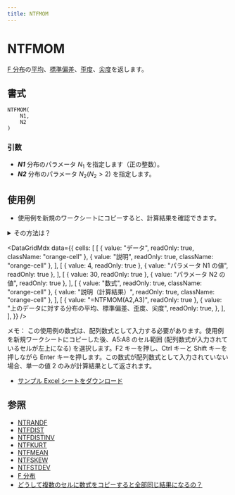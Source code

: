 ```yaml
---
title: NTFMOM
---
```



# NTFMOM

[F 分布](https://www.ntrand.com/jp/f-distribution/)の[平均](https://www.ntrand.com/jp/glossary/#local_mean)、[標準偏差](https://www.ntrand.com/jp/glossary/#local_standard_deviation)、[歪度](https://www.ntrand.com/jp/glossary/#local_skew)、[尖度](https://www.ntrand.com/jp/glossary/#local_kurtosis)を返します。

## 書式

```excel
NTFMOM(
    N1,
    N2
)
```

### 引数

- **_N1_** 分布のパラメータ $N_1$ を指定します（正の整数）。
- **_N2_** 分布のパラメータ $N_2(N_2>2)$ を指定します。

## 使用例

- 使用例を新規のワークシートにコピーすると、計算結果を確認できます。

<details>
<summary>その方法は？</summary>

1.  新しいブックまたはワークシートを作成します。
2.  ヘルプ トピックにある使用例を選択します（行番号および列番号を除く）。

    ![Selecting an example from Help](./../../assets/functions/HowToCopy.png)

    ヘルプから使用例を選択する

3.  Ctrl キーを押しながら C キーを押します。
4.  ワークシートのセル A1 を選択し、Ctrl キーを押しながら V キーを押します。
5.  計算結果と結果を返す数式の表示を切り替えるには、Ctrl キーを押しながら ` (アクサン グラーブ) キーを押すか、または [ツール] メニューの [ワークシート分析] をポイントし、[ワークシート分析モード] をクリックします。

</details>

<DataGridMdx
  data={{
    cells: [
      [
        { value: "データ", readOnly: true, className: "orange-cell" },
        { value: "説明", readOnly: true, className: "orange-cell" },
      ],
      [
        { value: 4, readOnly: true },
        { value: "パラメータ N1 の値", readOnly: true },
      ],
      [
        { value: 30, readOnly: true },
        { value: "パラメータ N2 の値", readOnly: true },
      ],
      [
        { value: "数式", readOnly: true, className: "orange-cell" },
        { value: "説明（計算結果）", readOnly: true, className: "orange-cell" },
      ],
      [
        { value: "=NTFMOM(A2,A3)", readOnly: true },
        {
          value: "上のデータに対する分布の平均、標準偏差、歪度、尖度",
          readOnly: true,
        },
      ],
    ],
  }}
/>

メモ： この使用例の数式は、配列数式として入力する必要があります。使用例を新規ワークシートにコピーした後、A5:A8 のセル範囲 (配列数式が入力されているセルが左上になる) を選択します。F2 キーを押し、Ctrl キーと Shift キーを押しながら Enter キーを押します。この数式が配列数式として入力されていない場合、単一の値 2 のみが計算結果として返されます。

- [サンプル Excel シートをダウンロード](https://www.ntrand.com/files/NtRand2.zip "サンプル Excel シートをダウンロード")

## 参照

- [NTRANDF](https://www.ntrand.com/jp/ntrandf/)
- [NTFDIST](https://www.ntrand.com/jp/ntfdist/)
- [NTFDISTINV](https://www.ntrand.com/jp/ntfdistinv/)
- [NTFKURT](https://www.ntrand.com/jp/ntfkurt/)
- [NTFMEAN](https://www.ntrand.com/jp/ntfmean/)
- [NTFSKEW](https://www.ntrand.com/jp/ntfskew/)
- [NTFSTDEV](https://www.ntrand.com/jp/ntfstdev/)
- [F 分布](https://www.ntrand.com/jp/f-distribution/)
- [どうして複数のセルに数式をコピーすると全部同じ結果になるの？](https://www.ntrand.com/jp/faq/#local_CtrlShiftEnter)
